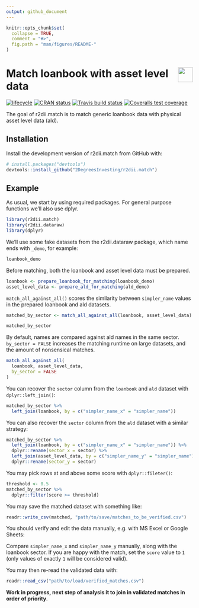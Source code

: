 ```yaml
---
output: github_document 
---
```

<!-- README.md is generated from README.Rmd. Please edit that file -->

```r
knitr::opts_chunk$set(
  collapse = TRUE,
  comment = "#>",
  fig.path = "man/figures/README-"
)
```

# <img src="https://i.imgur.com/3jITMq8.png" align="right" height=40 /> Match loanbook with asset level data

<!-- badges: start -->
[![lifecycle](https://img.shields.io/badge/lifecycle-experimental-orange.svg)](https://www.tidyverse.org/lifecycle/#experimental)
[![CRAN status](https://www.r-pkg.org/badges/version/r2dii.match)](https://CRAN.R-project.org/package=r2dii.match)
[![Travis build status](https://travis-ci.org/2DegreesInvesting/r2dii.match.svg?branch=master)](https://travis-ci.org/2DegreesInvesting/r2dii.match)
[![Coveralls test coverage](https://coveralls.io/repos/github/2DegreesInvesting/r2dii.match/badge.svg)](https://coveralls.io/r/2DegreesInvesting/r2dii.match?branch=master)
<!-- badges: end -->

The goal of r2dii.match is to match generic loanbook data with physical asset level data (ald).

## Installation

Install the development version of r2dii.match from GitHub with:

```r
# install.packages("devtools")
devtools::install_github("2DegreesInvesting/r2dii.match")
```

## Example

As usual, we start by using required packages. For general purpose functions we'll also use dplyr.

```r
library(r2dii.match)
library(r2dii.dataraw)
library(dplyr)
```

We'll use some fake datasets from the r2dii.dataraw package, which name ends with `_demo`, for example:

```r
loanbook_demo
```

Before matching, both the loanbook and asset level data must be prepared.

```r
loanbook <- prepare_loanbook_for_matching(loanbook_demo)
asset_level_data <- prepare_ald_for_matching(ald_demo)
```

`match_all_against_all()` scores the similarity between `simpler_name` values in the prepared loanbook and ald datasets. 

```r
matched_by_sector <- match_all_against_all(loanbook, asset_level_data)

matched_by_sector
```

By default, names are compared against ald names in the same sector. `by_sector = FALSE` increases the matching runtime on large datasets, and the amount of nonsensical matches. 

```r
match_all_against_all(
  loanbook, asset_level_data, 
  by_sector = FALSE
)
```

You can recover the `sector` column from the `loanbook` and `ald` dataset with `dplyr::left_join()`:

```r
matched_by_sector %>% 
  left_join(loanbook, by = c("simpler_name_x" = "simpler_name"))
```

You can also recover the `sector` column from the `ald` dataset with a similar strategy:

```r
matched_by_sector %>% 
  left_join(loanbook, by = c("simpler_name_x" = "simpler_name")) %>%
  dplyr::rename(sector_x = sector) %>%
  left_join(asset_level_data, by = c("simpler_name_y" = "simpler_name")) %>%
  dplyr::rename(sector_y = sector)
```

You may pick rows at and above some score with `dplyr::fileter()`:

```r
threshold <- 0.5
matched_by_sector %>%
  dplyr::filter(score >= threshold)
```

You may save the matched dataset with something like:

```r
readr::write_csv(matched, "path/to/save/matches_to_be_verified.csv")
```

You should verify and edit the data manually, e.g. with MS Excel or Google Sheets:

Compare `simpler_name_x` and `simpler_name_y` manually, along with the loanbook sector. If you are happy with the match, set the `score` value to `1` (only values of exactly `1` will be considered valid).

You may then re-read the validated data with:

```r
readr::read_csv("path/to/load/verified_matches.csv")
```

**Work in progress, next step of analysis it to join in validated matches in order of priority**. 

